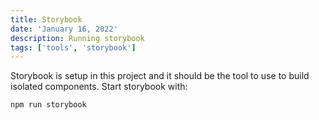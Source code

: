```yaml
---
title: Storybook
date: 'January 16, 2022'
description: Running storybook
tags: ['tools', 'storybook']
---
```


Storybook is setup in this project and it should be the tool to use to build isolated components. Start storybook with:

    npm run storybook
